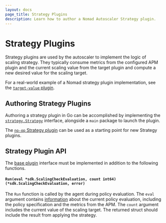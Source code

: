 ```yaml
---
layout: docs
page_title: Strategy Plugins
description: Learn how to author a Nomad Autoscaler Strategy plugin.
---
```


# Strategy Plugins

Strategy plugins are used by the autoscaler to implement the logic of scaling strategy.
They typically consume metrics from the configured APM plugin and the current scaling value
from the target plugin and compute a new desired value for the scaling target.

For a real-world example of a Nomad strategy plugin implementation, see the
[`target-value` plugin][target_value].

## Authoring Strategy Plugins

Authoring a strategy plugin in Go can be accomplished by implementing the
[`strategy.Strategy`][strategy_plugin] interface, alongside a `main` package to launch the plugin.

The [`no-op` Strategy plugin][noop_plugin] can be used as a starting point for new Strategy
plugins.

## Strategy Plugin API

The [base plugin][base_plugin] interface must be implemented in addition to the
following functions.

#### `Run(eval *sdk.ScalingCheckEvaluation, count int64) (*sdk.ScalingCheckEvaluation, error)`

The `Run` function is called by the agent during policy
evaluation. The `eval` argument contains [information](https://github.com/hernad/nomad-autoscaler/blob/v0.3.0/sdk/eval_oss.go#L8)
about the current policy evaluation, including the policy specification and the metrics from the APM. The `count`
argument includes the current value of the scaling target. The returned struct should include the result
from applying the strategy.

[strategy_plugin]: https://github.com/hernad/nomad-autoscaler/blob/v0.3.0/plugins/strategy/strategy.go#L11
[base_plugin]: /nomad/tools/autoscaling/internals/plugins/base
[noop_plugin]: https://github.com/hernad/nomad-autoscaler/tree/v0.3.0/plugins/test/noop-strategy
[target_value]: https://github.com/hernad/nomad-autoscaler/tree/v0.3.0/plugins/builtin/strategy/target-value
